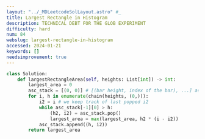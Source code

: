 ```yaml
---
layout: "../_MDLeetcodeSolLayout.astro" #_
title: Largest Rectangle in Histogram
description: TECHNICAL DEBT FOR THE GLOB EXPERIMENT
difficulty: hard
num: 84
webslug: largest-rectangle-in-histogram
accessed: 2024-01-21
keywords: []
needsimprovement: true
---
```


```py
class Solution:
    def largestRectangleArea(self, heights: List[int]) -> int:
        largest_area = 0
        asc_stack = [(0, 0)] # [(bar height, index of the bar), ...] ascending based on bar height
        for i, h in enumerate(chain(heights, (0,))):
            i2 = i # we keep track of last popped i2
            while asc_stack[-1][0] > h:
                (h2, i2) = asc_stack.pop()
                largest_area = max(largest_area, h2 * (i - i2))
            asc_stack.append((h, i2))
        return largest_area
```

